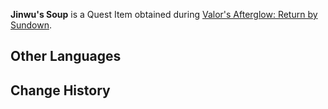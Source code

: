 {{Item Infobox
|id           = 101782
|image        = Item Jewelry Soup.png
|type         = Quest Items
|rarity       = 2
|description  = A thick soup that [[Jinwu]] made for sick miners. It's nutritious, fragrant, and makes you feel warm inside when you drink it. Don't let it go cold, now.
|source1      = [[Valor's Afterglow: Return by Sundown]]
}}
'''Jinwu's Soup''' is a Quest Item obtained during [[Valor's Afterglow: Return by Sundown]].

==Other Languages==
{{Other Languages
|default_hidden = 1
|en      = Jinwu's Soup
|zhs     = 瑾武的汤
|zhs_rm  = Jǐnwǔ de Tāng
|zht     = 瑾武的湯
|zht_rm  = Jǐnwǔ de Tāng
|ja      = 瑾武が作ったスープ
|ja_rm   = Kinmu ga Tsukutta Suupu{{Assumed}}
|ko      = 근우의 수프
|ko_rm   = Geun'u-ui Supeu
|es      = Sopa de Jinwu
|fr      = Soupe de Jinwu
|ru      = Суп Цзинь У
|th      = ซุปของ Jinwu
|th_rm   = 
|vi      = {{tt|Canh|羹}} Jinwu
|de      = Jinwus Suppe
|id      = Sup Buatan Jinwu
|pt      = Sopa de Jinwu
}}

==Change History==
{{Change History|2.6}}